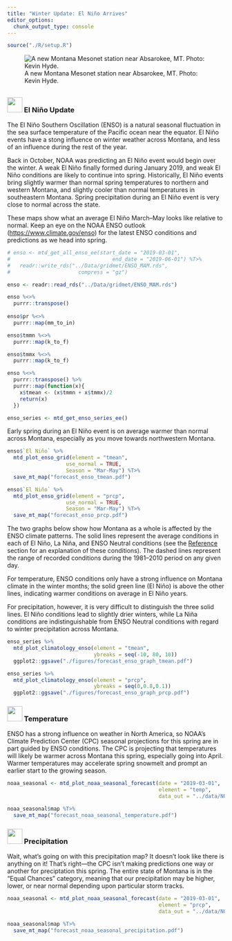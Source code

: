 ```yaml
---
title: "Winter Update: El Niño Arrives"
editor_options: 
  chunk_output_type: console
---
```


```r
source("./R/setup.R")
```

![A new Montana Mesonet station near Absarokee, MT. Photo: Kevin Hyde.](./img/Kevin_Hyde_absarokee.jpg)

## {- .tabset .tabset-fade .tabset-pills}

### <img src="icons/enso.svg" width="35px"/> El Niño Update {-}

The El Niño Southern Oscillation (ENSO) is a natural seasonal fluctuation in the sea surface temperature of the Pacific ocean near the equator. El Niño events have a stong influence on winter weather across Montana, and less of an influence during the rest of the year.

Back in October, NOAA was predicting an El Niño event would begin over the winter. A weak El Niño finally formed during January 2019, and weak El Niño conditions are likely to continue into spring. Historically, El Niño events bring slightly warmer than normal spring temperatures to northern and western Montana, and slightly cooler than normal temperatures in southeastern Montana. Spring precipitation during an El Niño event is very close to normal across the state.

These maps show what an average El Niño March--May looks like relative to normal. Keep an eye on the NOAA ENSO outlook ([https://www.climate.gov/enso](https://www.climate.gov/enso)) for the latest ENSO conditions and predictions as we head into spring.

```r
# enso <- mtd_get_all_enso_ee(start_date = "2019-03-01",
#                                 end_date = "2019-06-01") %T>%
#   readr::write_rds("../Data/gridmet/ENSO_MAM.rds",
#                      compress = "gz")

enso <- readr::read_rds("../Data/gridmet/ENSO_MAM.rds")

enso %<>%
  purrr::transpose()
  
enso$pr %<>%
  purrr::map(mm_to_in)

enso$tmmn %<>%
  purrr::map(k_to_f)

enso$tmmx %<>%
  purrr::map(k_to_f)

enso %<>%
  purrr::transpose() %>%
  purrr::map(function(x){
    x$tmean <- (x$tmmn + x$tmmx)/2
    return(x)
  })

enso_series <- mtd_get_enso_series_ee()

```

Early spring during an El Niño event is on average warmer than normal across Montana, especially as you move towards northwestern Montana.

```r

enso$`El Niño` %>%
  mtd_plot_enso_grid(element = "tmean",
                   use_normal = TRUE,
                   Season = "Mar-May") %T>%
  save_mt_map("forecast_enso_tmean.pdf")

enso$`El Niño` %>%
  mtd_plot_enso_grid(element = "prcp",
                   use_normal = TRUE,
                   Season = "Mar-May") %T>%
  save_mt_map("forecast_enso_prcp.pdf")

```

The two graphs below show how Montana as a whole is affected by the ENSO climate patterns. The solid lines represent the average conditions in each of El Niño, La Niña, and ENSO Neutral conditions (see the [Reference](./reference.html) section for an explanation of these conditions). The dashed lines represent the range of recorded conditions during the 1981--2010 period on any given day.

For temperature, ENSO conditions only have a strong influence on Montana climate in the winter months; the solid green line (El Niño) is above the other lines, indicating warmer conditions on average in El Niño years.

For precipitation, however, it is very difficult to distinguish the three solid lines. El Niño conditions lead to slightly drier winters, while La Niña conditions are indistinguishable from ENSO Neutral conditions with regard to winter precipitation across Montana.

```r

enso_series %>%
  mtd_plot_climatology_enso(element = "tmean",
                            ybreaks = seq(-10, 80, 10))
  ggplot2::ggsave("./figures/forecast_enso_graph_tmean.pdf")

enso_series %>%
  mtd_plot_climatology_enso(element = "prcp",
                            ybreaks = seq(0,0.8,0.1))
  ggplot2::ggsave("./figures/forecast_enso_graph_prcp.pdf")

```


### <img src="icons/temperature.svg" width="35px"/> Temperature {-}
ENSO has a strong influence on weather in North America, so NOAA's Climate Prediction Center (CPC) seasonal projections for this spring are in part guided by ENSO conditions. The CPC is projecting that temperatures will likely be warmer across Montana this spring, especially going into April. Warmer temperatures may accelerate spring snowmelt and prompt an earlier start to the growing season.

```r

noaa_seasonal <- mtd_plot_noaa_seasonal_forecast(date = "2019-03-01",
                                                 element = "temp",
                                                 data_out = "../data/NOAA_seasonal")

noaa_seasonal$map %T>%
  save_mt_map("forecast_noaa_seasonal_temperature.pdf")
```

### <img src="icons/precipitation.svg" width="35px"/> Precipitation {-}

Wait, what's going on with this precipitation map? It doesn't look like there is anything on it! That's right---the CPC isn't making predictions one way or another for preciptation this spring. The entire state of Montana is in the "Equal Chances" category, meaning that our precipitation may be higher, lower, or near normal depending upon particular storm tracks.

```r

noaa_seasonal <- mtd_plot_noaa_seasonal_forecast(date = "2019-03-01",
                                                 element = "prcp",
                                                 data_out = "../data/NOAA_seasonal")

noaa_seasonal$map %T>%
  save_mt_map("forecast_noaa_seasonal_precipitation.pdf")

```

<!-- ### <img src="icons/drought.svg" width="35px"/> Drought {-} -->
<!-- The three month drought outlook suggests that drought will persist through August in Daniels, Sheridan, and Roosevelt counties. Due to late may rainfall these counties were recently downgraded to “abnormally dry.” Drought development is not predicted for the remainder of the state; however, drought development may still be possible given the uncertain seasonal forecast (above) for eastern portions of the state and warmer and drier than normal forecast for western portions of the state. For example, portions of Valley, Phillips, and Blaine counties have been designated as abnormally dry due to lack of rainfall in the past month and drying soil conditions. -->

<!-- ```{r future-seasonal-drought, fig.retina = 2, fig.align = "center", out.width = '100%', collapse=TRUE, results='hold', message=FALSE, warning=FALSE, cache=TRUE} -->

<!-- future_seasonal_drought <- mtd_plot_noaa_drought_outlook(date = "2019-03-01", -->
<!--                               data_out = "../data/NOAA_droughtlook") -->

<!-- future_seasonal_drought$map -->

<!-- ``` -->


